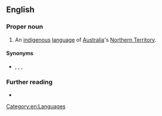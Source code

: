 ==English==

===Proper noun===
{{en-proper noun}}

# An [[indigenous]] [[language]] of [[Australia]]'s [[Northern Territory]].

====Synonyms====
* {{l|en|Amurdak}}, {{l|en|Amurag}}, {{l|en|Amarag}}, {{l|en|Wureidbug}}

===Further reading===
* {{ISO 639|link=Ethnologue|code=amg}}

[[Category:en:Languages]]